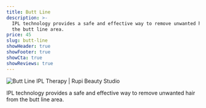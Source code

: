 ```yaml
---
title: Butt Line
description: >-
  IPL technology provides a safe and effective way to remove unwanted hair from
  the butt line area.
price: 45
slug: butt-line
showHeader: true
showFooter: true
showCta: true
showReviews: true
---
```


![Butt Line IPL Therapy | Rupi Beauty Studio](/uploads/services/ipl-therapy.webp 'Butt Line IPL Therapy  | Rupi Beauty Studio')

IPL technology provides a safe and effective way to remove unwanted hair from the butt line area.

